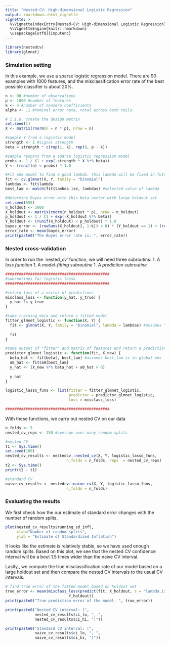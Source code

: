 ```yaml
---
title: "Nested-CV: High-dimensional Logistic Regression"
output: rmarkdown::html_vignette
vignette: >
  %\VignetteIndexEntry{Nested-CV: High-dimensional Logistic Regression}
  %\VignetteEngine{knitr::rmarkdown}
  \usepackage[utf8]{inputenc}
---
```



```r
library(nestedcv)
library(glmnet)
```

### Simulation setting

In this example, we use a sparse logistic regression model. There are 90 examples with 1000 features, and the misclassification error rate of the best possible classifier is about 20\%.

```r
n <- 90 #number of observations
p <- 1000 #number of features
k <- 4 #number of nonzero coefficients
alpha <- .1 #nominal error rate, total across both tails.

# i.i.d. create the design matrix 
set.seed(1)
X <- matrix(rnorm(n = n * p), nrow = n)

#sample Y from a logistic model
strength <- 1 #signal strength
beta = strength * c(rep(1, k), rep(0, p - k))

#sample respons from a sparse logistic regression model
probs <- 1 / (1 + exp(-strength * X %*% beta))
Y <- (runif(n) < probs) * 1.0

#Fit one model to find a good lambda. This lambda will be fixed in future simulations.
fit <- cv.glmnet(X, Y, family = "binomial")
lambdas <- fit$lambda
best_lam <- match(fit$lambda.1se, lambdas) #selected value of lambda

#determine Bayes error with this beta vector with large holdout set
set.seed(555)
n_holdout <- 5000
X_holdout <- matrix(rnorm(n_holdout * p), nrow = n_holdout)
p_holdout <- 1 / (1 + exp(-X_holdout %*% beta))
Y_holdout <- (runif(n_holdout) < p_holdout) * 1.0
bayes_error <- (rowSums(X_holdout[, 1:k]) < 0) * (Y_holdout == 1) + (rowSums(X_holdout[, 1:k]) > 0) * (Y_holdout == 0)
error_rate <- mean(bayes_error)
print(paste0("The Bayes error rate is: ", error_rate))
```

### Nested cross-validation

In order to run the `nested_cv' function, we will need three subroutins:
1. A *loss function*
1. A *model-fitting subroutine*
1. A *prediction subroutine*

```r
##############################################
#subroutines for logistic lasso
##############################################

#return loss of a vector of predictions
misclass_loss <- function(y_hat, y_true) {
  y_hat != y_true
} 

#take training data and return a fitted model
fitter_glmnet_logistic <- function(X, Y) {
  fit <- glmnet(X, Y, family = "binomial", lambda = lambdas) #assumes "lambdas" is in global env
  
  fit
}

#take output of "fitter" and matrix of features and return a prediction
predictor_glmnet_logistic <- function(fit, X_new) {
  beta_hat <- fit$beta[, best_lam] #assumes best_lam is in global env
  a0_hat <- fit$a0[best_lam]
  y_hat <- (X_new %*% beta_hat + a0_hat > 0)
  
  y_hat
} 

logistic_lasso_funs <- list(fitter = fitter_glmnet_logistic,
                            predictor = predictor_glmnet_logistic,
                            loss = misclass_loss)

##############################################
```

With these functions, we carry out nested CV on our data

```r
n_folds <- 5
nested_cv_reps <- 150 #average over many random splits

#nested CV
t1 <- Sys.time()
set.seed(100)
nested_cv_results <- nestedcv::nested_cv(X, Y, logistic_lasso_funs, 
                           n_folds = n_folds, reps  = nested_cv_reps)
t2 <- Sys.time()
print(t2 - t1)

#standard CV
naive_cv_results <- nestedcv::naive_cv(X, Y, logistic_lasso_funs, 
                           n_folds = n_folds)
```


### Evaluating the results

We first check how the our estimate of standard error changes with the 
number of random splits.

```r
plot(nested_cv_results$running_sd_infl,
     xlab="Number of random splits", 
     ylab = "Estimate of Standardized Inflation")
```

It looks like the estimate is relatively stable, so we have used enough random splits. Based on this 
plot, we see that the nested CV confidence interval will be a bout 1.5 times wider than the naive CV interval.

Lastly,, we compute the true misclassification rate of our model based on a large holdout set and then compare the 
nested CV intervals to the usual CV intervals.

```r
# find true error of the fitted model based on holdout set
true_error <- mean(misclass_loss(predict(fit, X_holdout, s = "lambda.1se", type = "response") > .5, 
                            Y_holdout))
print(paste0("True prediction error of the model: ", true_error))

print(paste0("Nested CV interval: (", 
             nested_cv_results$ci_lo, ", ",
             nested_cv_results$ci_hi, ")"))

print(paste0("Standard CV interval: (", 
             naive_cv_results$ci_lo, ", ",
             naive_cv_results$ci_hi, ")"))

```

